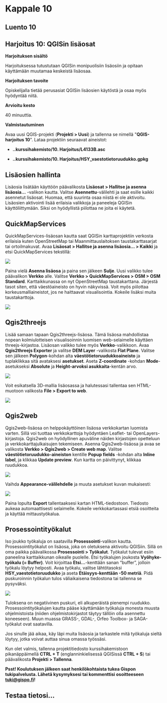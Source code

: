 # Kappale 10

## Luento 10


## Harjoitus 10: QGISin lisäosat

**Harjoituksen sisältö**

Harjoituksessa tutustutaan QGISin monipuolisiin lisäosiin ja opitaan käyttämään muutamaa keskeistä lisäosaa.

**Harjoituksen tavoite**

Opiskelijalla tietää perusasiat QGISin lisäosien käytöstä ja osaa myös hyödyntää niitä.

**Arvioitu kesto**

40 minuuttia.

**Valmistautuminen**

Avaa uusi QGIS-projekti (**Projekti \> Uusi**) ja tallenna se nimellä \"**QGIS-harjoitus 10**\". Lataa projektiin seuraavat aineistot:

-   **..kurssihakemisto/10. Harjoitus/L4133B.asc**

-   **..kurssihakemisto/10. Harjoitus/HSY_vaestotietoruudukko.gpkg**

## Lisäosien hallinta

Lisäosia lisätään käyttöön päävalikosta **Lisäosat \> Hallitse ja asenna lisäosia...** -valikon kautta. Valitse **Asennettu**-välilehti ja saat esille kaikki asennetut lisäosat. Huomaa, että suurinta osaa niistä ei ole aktivoitu. Lisäosien aktivointi lisää erilaisia valikkoja ja paneeleja QGISin käyttöliittymään. Siksi on hyödyllistä piilottaa ne joita ei käytetä.

## QuickMapServices

QuickMapServices-lisäosan kautta saat QGISin karttaprojektiin verkosta erilaisia kuten OpenStreetMap tai Maanmittauslaitoksen taustakarttasarjat tai ortoilmakuvat. Avaa **Lisäosat \> Hallitse ja asenna lisäosia... \> Kaikki** ja etsi QuickMapServices tekstillä:

![](img/harjoitus_10/image1.png)

Paina vielä **Asenna lisäosa** ja paina sen jälkeen **Sulje**. Uusi valikko tulee päävalikon **Verkko** alle. Valitse **Verkko \> QuickMapServices \> OSM \> OSM Standard**. Karttaikkunassa on nyt OpenStreetMap taustakarttana. Järjestä tasot siten, että väestöaineisto on hyvin näkyvissä. Voit myös piilottaa korkeusmalliaineistot, jos ne haittaavat visualisointia. Kokeile lisäksi muita taustakarttoja.

![](img/harjoitus_10/image2.png)

## Qgis2threejs

Lisää samaan tapaan Qgis2threejs-lisäosa. Tämä lisäosa mahdollistaa nopean kolmiulotteisen visualisoinnin luomisen web-selaimelle käyttäen threejs-kirjastoa. Lisäosan valikko tulee myös **Verkko**-valikkoon. Avaa **Qgis2threejs Exporter** ja valitse **DEM Layer** -valikosta **Flat Plane**. Valitse sen jälkeen **Polygon**-kohdan alta **väestötietoruudukkoaineisto** ja tuplaklikkaa sitä avataksesi **asetukset**. Aseta **Z-coordinate** -kohdan **Mode**-asetukseksi **Absolute** ja **Height-arvoksi asukkaita**-kentän arvo.

![](img/harjoitus_10/image3.png)

Voit esikatsella 3D-mallia lisäosassa ja halutessasi tallentaa sen HTML-muotoon valikosta **File \> Export to web**.

![](img/harjoitus_10/image4.png)

## Qgis2web

Qgis2web-lisäosa on helppokäyttöinen lisäosa verkkokartan luomista varten. Sillä voi tuottaa verkkokarttoja hyödyntäen Leaflet- tai OpenLayers-kirjastoja. Qgis2web on hyödyllinen apuväline näiden kirjastojen opetteluun ja verkkokarttajulkaisujen tekemiseen. Asenna Qgis2web-lisäosa ja avaa se valikosta **Verkko \> Qgis2web \> Create web map**. Valitse **väestötietoruudukko-aineiston** kentille **Popup fields** -kohdan alta **Inline label**, ja klikkaa **Update preview**. Kun kartta on päivittynyt, klikkaa ruudukkoa.

![](img/harjoitus_10/image5.png)

Vaihda **Appearance-välilehdelle** ja muuta asetukset kuvan mukaisesti:

![](img/harjoitus_10/image6.png)

Paina lopulta **Export** tallentaaksesi kartan HTML-tiedostoon. Tiedosto aukeaa automaattisesti selaimelle. Kokeile verkkokartassasi etsiä osoitteita ja käyttää mittaustyökalua.

## Prosessointityökalut

Iso joukko työkaluja on saatavilla **Prosessointi**-valikon kautta. Prosessointityökalut on lisäosa, joka on oletuksena aktivoitu QGISiin. Sillä on oma paikka päävalikossa **Prosessointi \> Työkalut**. Työkalut tulevat esiin paneelina karttaikkunan oikealle puolelle. Etsi työkalujen joukosta **Vyöhyke-työkalu (= Buffer)**. Voit kirjoittaa **Etsi...**-kenttään sanan "buffer", jolloin työkalu löytyy helposti. Avaa työkalu, valitse lähtötasoksi **HSY_vaestotietoruudukko** ja aseta **Etäisyys-kenttään -50 metriä**. Pidä puskuroinnin työkalun tulos väliaikaisena tiedostona tai tallenna se pysyväksi.

![](img/harjoitus_10/image7.png)

Tuloksena on negatiivinen puskuri, eli alkuperäistä pienempi ruudukko. Prosessointityökalujen kautta pääse käyttämään työkaluja monesta muusta ohjelmistoista (niiden ohjelmistokirjastot täytyy tällöin olla asennettu koneeseen). Muun muassa GRASS-, GDAL-, Orfeo Toolbox- ja SAGA-työkalut ovat saatavilla.

Jos sinulle jää aikaa, käy läpi muita lisäosia ja tarkastele mitä työkaluja sieltä löytyy, jotka voivat auttaa sinua omassa työssäsi.

Kun olet valmis, tallenna projektitiedosto kurssihakemistoon pikanäppäimellä **CTRL + T** (englanninkielisessä QGISissä **CTRL + S**) tai päävalikosta **Projekti \> Tallenna**.

::: hint-box
**Psst! Koulutuksen jälkeen saat henkilökohtaista tukea Gispon tukipalvelusta. Lähetä kysymyksesi tai kommenttisi osoitteeseen [tuki\@gispo.fi](mailto:tuki@gispo.fi){.email}!**
:::

## Testaa tietosi...

